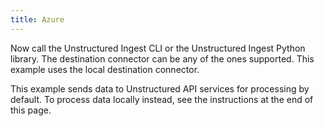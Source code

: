 ```yaml
---
title: Azure
---
```



<NewDocument />


<SharedContentAzure/>

Now call the Unstructured Ingest CLI or the Unstructured Ingest Python library.  The destination connector can be any of the ones supported. This example uses the local destination connector.

This example sends data to Unstructured API services for processing by default. To process data locally instead, see the instructions at the end of this page.


<CodeGroup>

  <AzureSh />

  <AzurePyV2 />

  <AzurePyV1 />

</CodeGroup>


<SharedPartitionByAPIOSS/>
